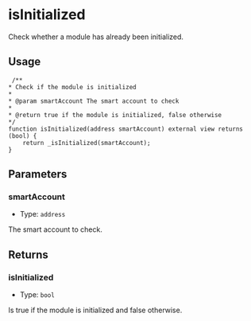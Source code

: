 # isInitialized

Check whether a module has already been initialized.

## Usage

```solidity copy
 /**
* Check if the module is initialized
*
* @param smartAccount The smart account to check
*
* @return true if the module is initialized, false otherwise
*/
function isInitialized(address smartAccount) external view returns (bool) {
    return _isInitialized(smartAccount);
}
```

## Parameters

### smartAccount

- Type: `address`

The smart account to check.

## Returns

### isInitialized

- Type: `bool`

Is true if the module is initialized and false otherwise.
